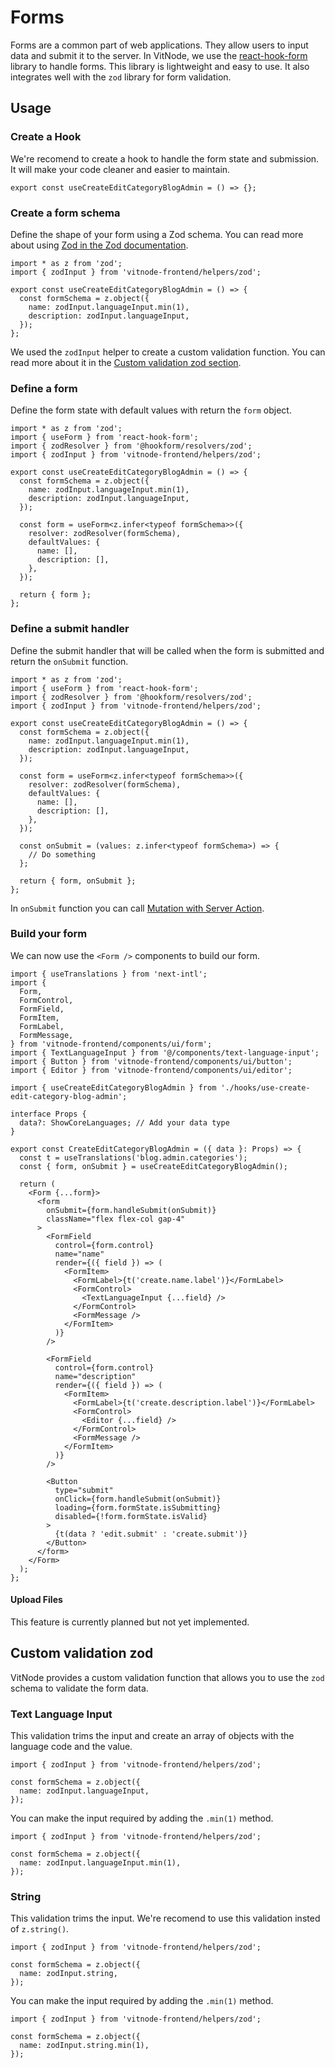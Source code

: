 
# Forms

Forms are a common part of web applications. They allow users to input data and submit it to the server. In VitNode, we use the [react-hook-form](https://react-hook-form.com/) library to handle forms. This library is lightweight and easy to use. It also integrates well with the `zod` library for form validation.

## Usage

<Steps>

### Create a Hook

We're recomend to create a hook to handle the form state and submission. It will make your code cleaner and easier to maintain.

```tsx
export const useCreateEditCategoryBlogAdmin = () => {};
```

### Create a form schema

Define the shape of your form using a Zod schema. You can read more about using [Zod in the Zod documentation](https://zod.dev/).

```tsx {2, 5-8}
import * as z from 'zod';
import { zodInput } from 'vitnode-frontend/helpers/zod';

export const useCreateEditCategoryBlogAdmin = () => {
  const formSchema = z.object({
    name: zodInput.languageInput.min(1),
    description: zodInput.languageInput,
  });
};
```

We used the `zodInput` helper to create a custom validation function. You can read more about it in the [Custom validation zod section](#custom-validation-zod).

### Define a form

Define the form state with default values with return the `form` object.

```tsx {2-3, 12-18, 20}
import * as z from 'zod';
import { useForm } from 'react-hook-form';
import { zodResolver } from '@hookform/resolvers/zod';
import { zodInput } from 'vitnode-frontend/helpers/zod';

export const useCreateEditCategoryBlogAdmin = () => {
  const formSchema = z.object({
    name: zodInput.languageInput.min(1),
    description: zodInput.languageInput,
  });

  const form = useForm<z.infer<typeof formSchema>>({
    resolver: zodResolver(formSchema),
    defaultValues: {
      name: [],
      description: [],
    },
  });

  return { form };
};
```

### Define a submit handler

Define the submit handler that will be called when the form is submitted and return the `onSubmit` function.

```tsx {20-22, 24}
import * as z from 'zod';
import { useForm } from 'react-hook-form';
import { zodResolver } from '@hookform/resolvers/zod';
import { zodInput } from 'vitnode-frontend/helpers/zod';

export const useCreateEditCategoryBlogAdmin = () => {
  const formSchema = z.object({
    name: zodInput.languageInput.min(1),
    description: zodInput.languageInput,
  });

  const form = useForm<z.infer<typeof formSchema>>({
    resolver: zodResolver(formSchema),
    defaultValues: {
      name: [],
      description: [],
    },
  });

  const onSubmit = (values: z.infer<typeof formSchema>) => {
    // Do something
  };

  return { form, onSubmit };
};
```

In `onSubmit` function you can call [Mutation with Server Action](/fetch#mutation).

### Build your form

We can now use the `<Form />` components to build our form.

```tsx {2-12, 14, 22, 24-68}
import { useTranslations } from 'next-intl';
import {
  Form,
  FormControl,
  FormField,
  FormItem,
  FormLabel,
  FormMessage,
} from 'vitnode-frontend/components/ui/form';
import { TextLanguageInput } from '@/components/text-language-input';
import { Button } from 'vitnode-frontend/components/ui/button';
import { Editor } from 'vitnode-frontend/components/ui/editor';

import { useCreateEditCategoryBlogAdmin } from './hooks/use-create-edit-category-blog-admin';

interface Props {
  data?: ShowCoreLanguages; // Add your data type
}

export const CreateEditCategoryBlogAdmin = ({ data }: Props) => {
  const t = useTranslations('blog.admin.categories');
  const { form, onSubmit } = useCreateEditCategoryBlogAdmin();

  return (
    <Form {...form}>
      <form
        onSubmit={form.handleSubmit(onSubmit)}
        className="flex flex-col gap-4"
      >
        <FormField
          control={form.control}
          name="name"
          render={({ field }) => (
            <FormItem>
              <FormLabel>{t('create.name.label')}</FormLabel>
              <FormControl>
                <TextLanguageInput {...field} />
              </FormControl>
              <FormMessage />
            </FormItem>
          )}
        />

        <FormField
          control={form.control}
          name="description"
          render={({ field }) => (
            <FormItem>
              <FormLabel>{t('create.description.label')}</FormLabel>
              <FormControl>
                <Editor {...field} />
              </FormControl>
              <FormMessage />
            </FormItem>
          )}
        />

        <Button
          type="submit"
          onClick={form.handleSubmit(onSubmit)}
          loading={form.formState.isSubmitting}
          disabled={!form.formState.isValid}
        >
          {t(data ? 'edit.submit' : 'create.submit')}
        </Button>
      </form>
    </Form>
  );
};
```

#### Upload Files

<Callout type="warning" emoji="⚠️">
  This feature is currently planned but not yet implemented.
</Callout>

</Steps>

## Custom validation zod

VitNode provides a custom validation function that allows you to use the `zod` schema to validate the form data.

### Text Language Input

This validation trims the input and create an array of objects with the language code and the value.

```tsx {4}
import { zodInput } from 'vitnode-frontend/helpers/zod';

const formSchema = z.object({
  name: zodInput.languageInput,
});
```

You can make the input required by adding the `.min(1)` method.

```tsx {4}
import { zodInput } from 'vitnode-frontend/helpers/zod';

const formSchema = z.object({
  name: zodInput.languageInput.min(1),
});
```

### String

This validation trims the input. We're recomend to use this validation insted of `z.string()`.

```tsx {4}
import { zodInput } from 'vitnode-frontend/helpers/zod';

const formSchema = z.object({
  name: zodInput.string,
});
```

You can make the input required by adding the `.min(1)` method.

```tsx {4}
import { zodInput } from 'vitnode-frontend/helpers/zod';

const formSchema = z.object({
  name: zodInput.string.min(1),
});
```
